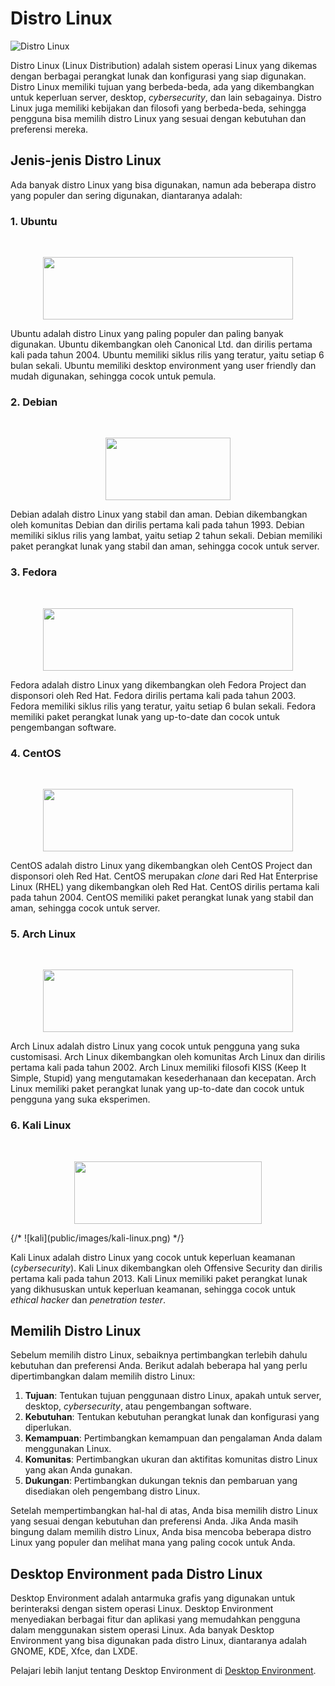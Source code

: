 # Distro Linux

![Distro Linux](public/images/distro-linux-icon.png)

Distro Linux (Linux Distribution) adalah sistem operasi Linux yang dikemas dengan berbagai perangkat lunak dan konfigurasi yang siap digunakan. Distro Linux memiliki tujuan yang berbeda-beda, ada yang dikembangkan untuk keperluan server, desktop, _cybersecurity_, dan lain sebagainya. Distro Linux juga memiliki kebijakan dan filosofi yang berbeda-beda, sehingga pengguna bisa memilih distro Linux yang sesuai dengan kebutuhan dan preferensi mereka.

## Jenis-jenis Distro Linux

Ada banyak distro Linux yang bisa digunakan, namun ada beberapa distro yang populer dan sering digunakan, diantaranya adalah:

### 1. Ubuntu

<br/>
<p align="center">
    <img src="https://www.cdnlogo.com/logos/u/42/ubuntu.svg" width="400" height="100"/>
</p>
Ubuntu adalah distro Linux yang paling populer dan paling banyak digunakan. Ubuntu dikembangkan oleh Canonical Ltd. dan dirilis pertama kali pada tahun 2004. Ubuntu memiliki siklus rilis yang teratur, yaitu setiap 6 bulan sekali. Ubuntu memiliki desktop environment yang user friendly dan mudah digunakan, sehingga cocok untuk pemula.

### 2. Debian

<br/>
<p align="center">
    <img src="https://www.cdnlogo.com/logos/d/51/debian-open.svg" width="200" height="100"/>
</p>
Debian adalah distro Linux yang stabil dan aman. Debian dikembangkan oleh komunitas Debian dan dirilis pertama kali pada tahun 1993. Debian memiliki siklus rilis yang lambat, yaitu setiap 2 tahun sekali. Debian memiliki paket perangkat lunak yang stabil dan aman, sehingga cocok untuk server.

### 3. Fedora

<br/>
<p align="center">
    <img src="https://www.cdnlogo.com/logos/f/15/fedora.svg" width="400" height="100"/>
</p>

Fedora adalah distro Linux yang dikembangkan oleh Fedora Project dan disponsori oleh Red Hat. Fedora dirilis pertama kali pada tahun 2003. Fedora memiliki siklus rilis yang teratur, yaitu setiap 6 bulan sekali. Fedora memiliki paket perangkat lunak yang up-to-date dan cocok untuk pengembangan software.

### 4. CentOS

<br/>
<p align="center">
    <img src="https://www.cdnlogo.com/logos/c/62/centos.svg" width="400" height="100"/>
</p>

CentOS adalah distro Linux yang dikembangkan oleh CentOS Project dan disponsori oleh Red Hat. CentOS merupakan _clone_ dari Red Hat Enterprise Linux (RHEL) yang dikembangkan oleh Red Hat. CentOS dirilis pertama kali pada tahun 2004. CentOS memiliki paket perangkat lunak yang stabil dan aman, sehingga cocok untuk server.

### 5. Arch Linux

<br/>
<p align="center">
    <img src="https://www.cdnlogo.com/logos/a/53/arch-linux.svg" width="400" height="100"/>
</p>

Arch Linux adalah distro Linux yang cocok untuk pengguna yang suka customisasi. Arch Linux dikembangkan oleh komunitas Arch Linux dan dirilis pertama kali pada tahun 2002. Arch Linux memiliki filosofi KISS (Keep It Simple, Stupid) yang mengutamakan kesederhanaan dan kecepatan. Arch Linux memiliki paket perangkat lunak yang up-to-date dan cocok untuk pengguna yang suka eksperimen.

### 6. Kali Linux

<br/>
<p align="center">
    <img src="/images/kali-linux.png" width="300" height="100"/>
</p>
{/* ![kali](public/images/kali-linux.png) */}

Kali Linux adalah distro Linux yang cocok untuk keperluan keamanan (_cybersecurity_). Kali Linux dikembangkan oleh Offensive Security dan dirilis pertama kali pada tahun 2013. Kali Linux memiliki paket perangkat lunak yang dikhususkan untuk keperluan keamanan, sehingga cocok untuk _ethical hacker_ dan _penetration tester_.

## Memilih Distro Linux

Sebelum memilih distro Linux, sebaiknya pertimbangkan terlebih dahulu kebutuhan dan preferensi Anda. Berikut adalah beberapa hal yang perlu dipertimbangkan dalam memilih distro Linux:

1. **Tujuan**: Tentukan tujuan penggunaan distro Linux, apakah untuk server, desktop, _cybersecurity_, atau pengembangan software.
2. **Kebutuhan**: Tentukan kebutuhan perangkat lunak dan konfigurasi yang diperlukan.
3. **Kemampuan**: Pertimbangkan kemampuan dan pengalaman Anda dalam menggunakan Linux.
4. **Komunitas**: Pertimbangkan ukuran dan aktifitas komunitas distro Linux yang akan Anda gunakan.
5. **Dukungan**: Pertimbangkan dukungan teknis dan pembaruan yang disediakan oleh pengembang distro Linux.

Setelah mempertimbangkan hal-hal di atas, Anda bisa memilih distro Linux yang sesuai dengan kebutuhan dan preferensi Anda. Jika Anda masih bingung dalam memilih distro Linux, Anda bisa mencoba beberapa distro Linux yang populer dan melihat mana yang paling cocok untuk Anda.

## Desktop Environment pada Distro Linux

Desktop Environment adalah antarmuka grafis yang digunakan untuk berinteraksi dengan sistem operasi Linux. Desktop Environment menyediakan berbagai fitur dan aplikasi yang memudahkan pengguna dalam menggunakan sistem operasi Linux. Ada banyak Desktop Environment yang bisa digunakan pada distro Linux, diantaranya adalah GNOME, KDE, Xfce, dan LXDE.

Pelajari lebih lanjut tentang Desktop Environment di [Desktop Environment](/linux/desktop-environment).